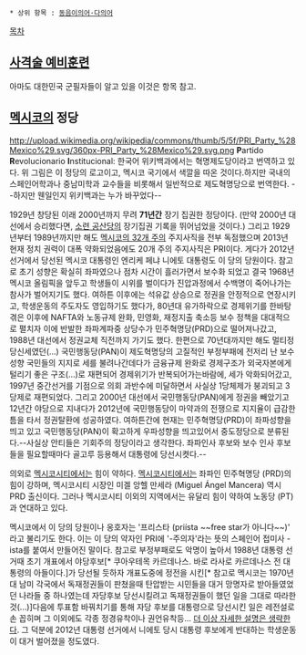 * 상위 항목 : [[동음이의어·다의어]]
[[목차]]
== [[사격술 예비훈련]] ==
아마도 대한민국 군필자들이 알고 있을 이것은 항목 참고.
== [[멕시코]]의 정당 ==
http://upload.wikimedia.org/wikipedia/commons/thumb/5/5f/PRI_Party_%28Mexico%29.svg/360px-PRI_Party_%28Mexico%29.svg.png
'''P'''artido '''R'''evolucionario '''I'''nstitucional: 한국어 위키백과에서는 혁명제도당이라고 번역하고 있다. 위 그림은 이 정당의 로고이고, 멕시코 국기에서 색깔을 따온 것이다.하지만 국내의 스페인어학과나 중남미학과 교수들을 비롯해서 일반적으로 제도혁명당으로 번역한다. --하지만 웬일인지 위키백과는 누가 바꾸었다--

1929년 창당된 이래 2000년까지 무려 '''71년간''' 장기 집권한 정당이다. (만약 2000년 대선에서 승리했다면, [[소련 공산당]]의 장기집권 기록을 뛰어넘었을 것이다.) 그리고 1929년부터 1989년까지만 해도 [[멕시코/행정구역|멕시코의 32개 주]]의 주지사직을 전부 독점했으며 2013년 현재 정치 권력이 대폭 약화되었음에도 20개 주의 주지사직은 PRI이다. 게다가 2012년 선거에서 당선된 멕시코 대통령인 엔리케 페냐 니에토 대통령도 이 당의 당원이다. 참고로 초기 성향은 확실히 좌파였으나 점차 시간이 흘러가면서 보수화 되었고 결국 1968년 멕시코 올림픽을 앞두고 학생들이 시위를 벌이다가 진압과정에서 수백명이 죽어나가는 참사가 벌어지기도 했다. 여하튼 이후에는 석유값 상승으로 정권을 안정적으로 연장시키고, 학생운동의 주도자도 영입하기도 했다가, 80년대 유가하락으로 경제위기를 한바탕 겪은 이후에 NAFTA와 노동규제 완화, 민영화, 재정지출 축소등 보수 정책을 대대적으로 펼치자 이에 반발한 좌파계파중 상당수가 민주혁명당(PRD)으로 떨어져나갔고, 1988년 대선에서 정권교체 직전까지 가기도 했다. 한편으로 70년대까지만 해도 멀티정당신세였던(...) 국민행동당(PAN)이 제도혁명당의 고질적인 부정부패에 전저리 난 보수성향 국민들의 지지로 세를 불려나간데다가 금융규제 완화로 경제구조가 외국자본에게 털리기 좋은 구조(...)로 재편되어 경제위기가 반복되어가는바람에, 세가 악화되어갔고, 1997년 중간선거를 기점으로 의회 과반수에 미달하면서 사실상 1당체제가 붕괴되고 3당제로 재편되었다. 그리고 2000년 대선에서 국민행동당(PAN)에게 정권을 빼았기고 12년간 야당으로 지내다가 2012년에 국민행동당이 마약과의 전쟁으로 지지율이 급감한 틈을 타서 정권탈환에 성공하였다. 여하튼간에 현재는 민주혁명당(PRD)이 좌파성향을 띄고 있고 국민행동당(PAN)이 확고하게 우파성향을 띄고있어서 중도정당으로 분류된다.--사실상 안티들은 기회주의 정당이라고 생각한다. 좌파인사 후보와 보수 인사 후보들을 필요할때마다 골고루 등용해서 대통령에 당선시켯다.--

의외로 [[멕시코시티]]에서는 힘이 약하다. [[멕시코시티]]에서는 좌파인 민주혁명당 (PRD)의 힘이 강하며, 멕시코시티 시장인 미겔 앙헬 만세라 (Miguel Ángel Mancera) 역시 PRD 출신이다. 그러나 멕시코시티 이외의 지역에서는 유달리 힘이 약하여 노동당 (PT)과 연대하고 있다.

멕시코에서 이 당의 당원이나 옹호자는 '프리스타 (priísta ~~free star가 아니다~~)' 라고 불리기도 한다. 이는 이 당의 약자인 PRI에 '-주의자'라는 뜻의 스페인어 접미사 -ista를 붙여서 만들어진 말이다. 참고로 부정부패로도 악명이 높아서 1988년 대통령 선거때 초기 개표에서 야당후보[* 쿠아우테목 카르데나스. 바로 라사로 카르데나스 전 대통령의 아들이다.]가 당선될 듯하자 개표도중에 정전을 시킨[* 참고로 멕시코는 1970년대 남미 각국에서 독재정권들이 판쳤을때 탄압받는 시민들을 대거 망명자로 받아들였었던 나라들 중 하나였는데 자당후보 당선시킬려고 독재정권들이 했던 일을 그대로 따라한것(...)]다음에 투표함 바꿔치기를 통해 자당 후보를 대통령으로 당선시킨 일은 레전설로 손 꼽히며 그 이외에도 각종 정경유착이나 권언유착등... [[더 이상 자세한 설명은 생략한다]]. 그 덕분에 2012년 대통령 선거에서 니에토 당시 대통령 후보에게 반대하는 학생운동이 대거 벌어졌을 정도였다.
